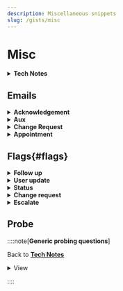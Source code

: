 ```yaml
---
description: Miscellaneous snippets
slug: /gists/misc
---
```




 
# Misc


<!-- 
:::tip[Info]



<details>
<summary><b>Standard</b> </summary>


<Tabs>
  <TabItem value="iinfo" label="Initial Info" default>

This article/page outlines the most frequently used snippets for a Help Desk Coordinator. It is primarily written in `.mdx`, with custom imports from React to enable dynamic and interactive features.
</TabItem>

</Tabs>

</details>
::: -->




<details>
<summary><b>Tech Notes</b> </summary>



<Tabs>
  <TabItem value="iinfo" label="Initial Info" default attributes={{className: styles.orange}}>

```md
Caller: 
Company: 
Email: 
Callback#: 
Existing ticket#: 
Issue:

When did this occur: n/a
When did it last work: n/a
Any changes made before the issue started: n/a
Steps done to rectify: n/a
Any other users affected: n/a
How impacting to your work: n/a
Still able to perform work: n/a
Other relevant details: n/a
```
:::tip[See [**probing questions**](#probe)]



:::

</TabItem>
<TabItem value="inbound" label="Inbound" attributes={{className: styles.green}}>

```md
Inbound call (existing ticket): 
Caller's Name: 
Site/Company: 
Verified email address: 
Contact number: 
Verified ticket number/summary: 
Reason of call: 
Details of inbound call: 
```

</TabItem>
  <TabItem value="outbound" label="Outbound" attributes={{className: styles.red}}>

```md
Outbound (follow up): 
Called at: (all dialed #s and indicate # client used)
Spoke with: 
Agreement/appointment: 
Other details of the call: 
```

  </TabItem>

  <TabItem value="escal" label="Escalation">

```md
Hi Team,

Please see the details below.

Caller: 
Contact#: 
Email: 
Issue: 

Steps done: 
Next steps: 
Priority: [URGENT]

Thank you.

Best,

```

  </TabItem>
</Tabs>

</details>

## Emails

<details>
<summary><b>Acknowledgement</b></summary>

<h4 id="##heading-id">Standard email template for Low and High Priority tickets.</h4>

<Tabs>
<TabItem value="low" label="P3">

```md
Hi ,

Thanks for reaching out to us!

Your request is now in our queue and will be handled by the next available technician.

If the issue or request is affecting your work, please let us know, and we will prioritize it accordingly.

Thank you for your patience.

Best,

```

</TabItem>

<TabItem value="P2/P1" label="P2 | P1">

```md
Hi ,

I hope you're doing well.

Thank you for bringing this matter to our attention. Rest assured that we take this (issue) seriously and will prioritize it for immediate attention from our assigned technician.

We will keep you posted on our progress as our technician is reviewing the ticket and will reach to you at (phone number) if needed.

A reminder as well that if there is a need to conduct a remote session, kindly save and close all applications, websites, and documents before the remote connection to prevent data loss.

Thank you for your patience.

Best,

```

</TabItem>

</Tabs>
</details>

<details>
<summary><b>Aux</b></summary>

<Tabs>

 <TabItem value="rs_1" label="R1">

```md
Hi ,

I hope you're doing well.

Thank you for the update. Please allow our technical team to look into this further and we'll get back to you as soon as we have updates to share.

In the meantime, should you have other instructions, please feel free to let us know.

Thank you for your patience.

Best,

```

  </TabItem>

<TabItem value="r_2" label="R2">

```md
Hi ,

I hope you're doing well.

Our support team has been notified of your update, and a technician will contact you shortly.

Thank you for your patience.

Best,

```

  </TabItem>

<TabItem value="r_3" label="Resolved">

```md
Hi ,

Thank you for the update and we're glad that this has been resolved.

In the meantime, we'll be closing this ticket.

Should you have any further concerns or questions, please feel free to reach out.

Have a great day!

Best,

```

</TabItem>

<TabItem value="r_4" label="Resolved-Survey">

```md
Hi ,

Thank you for the update and we're glad that this has been resolved.

In the meantime, we'll be closing this ticket.

Let us know if you need further assistance.

To further improve our service, a short survey will be sent through email.

We would greatly appreciate your feedback on how we were able to resolve your issue today.

Have a great day!

Best,

```

 </TabItem>

</Tabs>

</details>

<details>
<summary><b>Change Request</b></summary>




<Tabs>

 <TabItem value="appr" label="Approvers">

:::danger[For Approvers]

:::

```md
Hi ,

I hope all is well.

I'm reaching to request your approval regarding . Further details are as follow:

Looking forward to your response.

Best,

```


</TabItem>

<TabItem value="cln" label="Endusers">

:::tip[For End users]

:::

```md
Hi ,

I hope this email finds you well.

We'd like to inform you that your request has been received and is currently in our queue awaiting approval. Our team is ready to proceed once the necessary approvals are granted.

In the meantime, should you have other instructions, feel free to let us know.

Thank you for your patience.

Best,

```

</TabItem>

</Tabs>

</details>

<details>
<summary><b>Appointment</b></summary>

<Tabs>
<TabItem value="sd" label="Same Day">

```md title="Same day"
Hi ,

I hope you’re doing well.

I’m reaching out to inform you that we have set an appointment for the technician to reach out to you today between .

A reminder as well that if there is a need to conduct a remote session, kindly save and close all applications, websites, and documents before the remote connection to prevent data loss.
Thank you.

Best,

```

</TabItem>

 <TabItem value="nd" label="Next day">

```md title="Next day"
Hi ,

I hope you’re doing well.

I’m reaching out to inform you that we have set an appointment for the technician to reach out to you on between .

A reminder as well that if there is a need to conduct a remote session, kindly save and close all applications, websites, and documents before the remote connection to prevent data loss.

Thank you.

Best,

```

</TabItem>

</Tabs>
</details>


## Flags{#flags}

<details>
<summary><b>Follow up</b></summary>

<Tabs
  defaultValue="r1"
  values={[
    { label: "R1", value: "r1" },
    { label: "R2", value: "r2" },
    { label: "R3", value: "r3" },
  ]}
>
  <TabItem value="r1">
  
  ```md
Hi team, would like to follow up on this. Please advise. Thank you.

```

  </TabItem>
  <TabItem value="r2">
  
  ```md
Hi team, a gentle follow-up on this please. Thank you.

````

  </TabItem>
  <TabItem value="r3">

  ```md

````

  </TabItem>
</Tabs>

</details>

<details>
<summary><b>User update</b></summary>

<Tabs
  defaultValue="r1"
  values={[
    { label: "NewContact", value: "r1" },
    { label: "DeleteContact", value: "r2" },
  ]}
>
  <TabItem value="r1">
  
  ```md
Hi team, we have successfully created a new contact for this user in our end. Thank you.

```

  </TabItem>
  <TabItem value="r2">
  
  ```md
Hi team, we have successfully marked this user as inactive in our end. Thank you.

````

  </TabItem>

</Tabs>

</details>

<details>
<summary><b>Status</b></summary>

<Tabs
  defaultValue="r1"
  values={[
    {label: 'Notif', value: 'r1'},
    {label: 'Callback', value: 'r2'},
    {label: 'Urgent', value: 'r4'},
  ]}>
  <TabItem value="r1">
  
  ```md
Hi team, we got this notification and will be closing this off on our end. Please let us know otherwise. Thank you.

  ```

</TabItem>
<TabItem value="r2">
  
  ```md
Hi team, we've receive a callback request with details as follows:

Thank you.

````

</TabItem>



<TabItem value="r4">

```md
Hi team, letting you know about this urgent request is now being handled by our technician. Thank you.
```
</TabItem>
</Tabs>

</details>

<details>
<summary><b>Change request</b></summary>

<Tabs
  defaultValue="r1"
  values={[
    {label: 'General', value: 'r1'},
    {label: 'License', value: 'r2'},
    {label: 'NotSupport', value: 'r3'},
  ]}>
  <TabItem value="r1">
  
  ```md
  Hi team, we've received this request and would like to confirm whether it is safe to proceed. Thank you.

  ```

</TabItem>
<TabItem value="r2">

```md
Hi team, we've received this request that requires license and approval. Thank you.
```

</TabItem>

<TabItem value="r3">

```md
Hi team, escalating this request as this site is currently not supported. Thank you.

````

</TabItem>

</Tabs>

</details>

<details>
<summary><b>Escalate</b></summary>

<Tabs
  defaultValue="r1"
  values={[
    {label: 'Dirs', value: 'r1'},
    {label: 'LoadBal', value: 'r2'},
    {label: 'NotSupport', value: 'r3'},
  ]}>
  <TabItem value="r1">
  
  ```md
  Hi team, escalating this ticket per directive. Thank you.

  ```

</TabItem>
<TabItem value="r2">
  
  ```md
  Hi team, escalating this ticket due to load balancing. Thank you.

````

</TabItem>

<TabItem value="r3">

```md
Hi team, escalating this request as this site is currently not supported. Thank you.

````

</TabItem>

</Tabs>

</details>

## Probe


::::note[__Generic probing questions__]


Back to [__Tech Notes__](#)


<details>
<summary>View</summary>

<Tabs>
  <TabItem value="probe" label="Generic">
  
👉 _When did you first notice this problem?_

👉 _When was the last time it worked properly?_

👉 _Have there been any changes made before the issue started?_

👉 _Is this happening repeatedly?_

👉 _What steps have you taken to try and fix it?_

👉 _How much is this affecting your work?_

👉 _Are there any other users experiencing the same issue?_

👉 _Are you still able to perform your tasks, or are you using a spare machine?_
  
  </TabItem>
  <TabItem value="var1" label="Var1">
  ```md
  Coming soon. Stay Tuned
  ```
  </TabItem>
  <TabItem value="var2" label="Var2">
  
  ```md
  Coming soon. Stay Tuned
  ```
  
  </TabItem>

</Tabs>

</details>


::::


<!-- 


## Timezone



### US


<iframe src="https://free.timeanddate.com/clock/i9ddm2hg/n179/fn6/fs16/fc0f9/tc000/ftb/pa8/tt0/tw1/th1/ta1/tb4" frameborder="0" width="212" height="55"></iframe>


<iframe src="https://free.timeanddate.com/clock/i9ddm2hg/n155/fn6/fs16/fcff0/tc000/ftb/pa8/tt0/tw1/th1/ta1/tb4" frameborder="0" width="212" height="55"></iframe>


<iframe src="https://free.timeanddate.com/clock/i9ddm2hg/n80/fn6/fs16/fcf90/tc000/ftb/pa8/tt0/tw1/th1/ta1/tb4" frameborder="0" width="212" height="55"></iframe>


<iframe src="https://free.timeanddate.com/clock/i9ddm2hg/n137/fn6/fs16/fcf0f/tc000/ftb/pa8/tt0/tw1/th1/ta1/tb4" frameborder="0" width="212" height="55"></iframe> -->